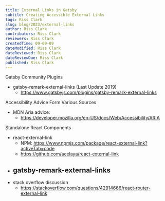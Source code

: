```yaml
---
title: External Links in Gatsby
subtile: Creating Accessible External Links
tags: Riss Clark
slug: blog/2023/external-links
author: Riss Clark
contributors: Riss Clark
reviewers: Riss Clark
createdTime: 09-09-09
dateModified: Riss Clark
dateReviewed: Riss Clark
dateReviewDue: Riss Clark
published: Riss Clark
---
```


Gatsby Community Plugins

- gatsby-remark-external-links (Last Update 2019)
  - https://www.gatsbyjs.com/plugins/gatsby-remark-external-links

Accessibility Advice Form Various Sources

- MDN Aria advice:
  - https://developer.mozilla.org/en-US/docs/Web/Accessibility/ARIA

Standalone React Components

- react-external-link
  - NPM: https://www.npmjs.com/package/react-external-link?activeTab=code
  - https://github.com/acelaya/react-external-link
- ## gatsby-remark-external-links
- stack overflow discussion
  - https://stackoverflow.com/questions/42914666/react-router-external-link
